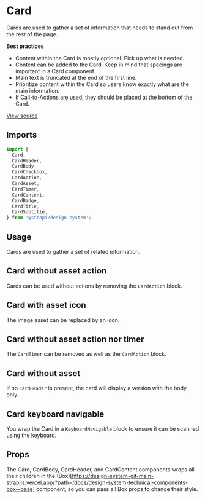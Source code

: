 

<Meta of={CardStories} />

# Card

Cards are used to gather a set of information that needs to stand out from the rest of the page.

**Best practices**

- Content within the Card is mostly optional. Pick up what is needed.
- Content can be added to the Card. Keep in mind that spacings are important in a Card component.
- Main text is truncated at the end of the first line.
- Prioritize content within the Card so users know exactly what are the main information.
- If Call-to-Actions are used, they should be placed at the bottom of the Card.

[View source](https://github.com/strapi/design-system/tree/main/packages/strapi-design-system/src/Card)

## Imports

```js
import {
  Card,
  CardHeader,
  CardBody,
  CardCheckbox,
  CardAction,
  CardAsset,
  CardTimer,
  CardContent,
  CardBadge,
  CardTitle,
  CardSubtitle,
} from '@strapi/design-system';
```

## Usage

Cards are used to gather a set of related information.

<Canvas of={CardStories.Base} />

## Card without asset action

Cards can be used without actions by removing the `CardAction` block.

<Canvas of={CardStories.WithoutAssetAction} />

## Card with asset icon

The image asset can be replaced by an icon.

<Canvas of={CardStories.WithAssetIcon} />

## Card without asset action nor timer

The `CardTimer` can be removed as well as the `CardAction` block.

<Canvas of={CardStories.WithoutAssetActionNorTimer} />

## Card without asset

If no `CardHeader` is present, the card will display a version with the body only.

<Canvas of={CardStories.WithoutAsset} />

## Card keyboard navigable

You wrap the Card in a `KeyboardNavigable` block to ensure it can be scanned using the keyboard.

<Canvas of={CardStories.Keyboard} />

## Props

The Card, CardBody, CardHeader, and CardContent components wraps all their children in the
(Box)\[https://design-system-git-main-strapijs.vercel.app/?path=/docs/design-system-technical-components-box--base]
component, so you can pass all Box props to change their style.

<ArgsTable of={Card} />
